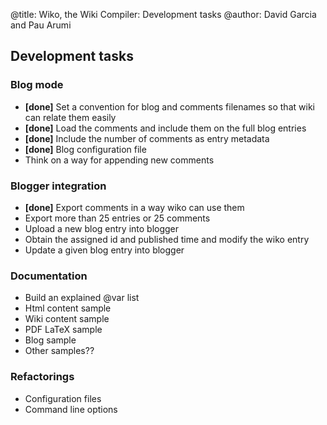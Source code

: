 ﻿@title: Wiko, the Wiki Compiler: Development tasks
@author: David Garcia and Pau Arumi

== Development tasks == 

=== Blog mode ===

* '''[done]''' Set a convention for blog and comments filenames so that wiki can relate them easily
* '''[done]''' Load the comments and include them on the full blog entries
* '''[done]''' Include the number of comments as entry metadata
* '''[done]''' Blog configuration file
* Think on a way for appending new comments

=== Blogger integration ===

* '''[done]''' Export comments in a way wiko can use them
* Export more than 25 entries or 25 comments
* Upload a new blog entry into blogger
* Obtain the assigned id and published time and modify the wiko entry
* Update a given blog entry into blogger

=== Documentation ===

* Build an explained @var list
* Html content sample
* Wiki content sample
* PDF LaTeX sample
* Blog sample
* Other samples??


=== Refactorings ===

* Configuration files
* Command line options








